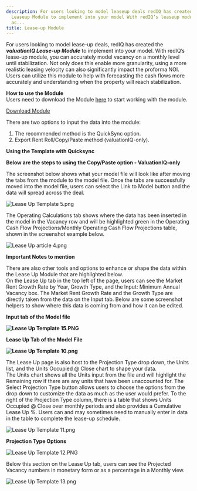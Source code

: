 ```yaml
---
description: For users looking to model leaseup deals redIQ has created the valuationIQ
  Leaseup Module to implement into your model With redIQ’s leaseup module you can
  ac...
title: Lease-up Module
---
```


For users looking to model lease-up deals, redIQ has created the ***valuationIQ Lease-up Module*** to implement into your model. With redIQ’s lease-up module, you can accurately model vacancy on a monthly level until stabilization. Not only does this enable more granularity, using a more realistic leasing velocity can also significantly impact the proforma NOI. Users can utilize this module to help with forecasting the cash flows more accurately and understanding when the property will reach stabilization.


**How to use the Module**  
Users need to download the Module [here](https://bit.ly/3vMsMgp) to start working with the module.


[Download Module](https://bit.ly/3vMsMgp)


There are two options to input the data into the module:  
1) The recommended method is the QuickSync option.  
2) Export Rent Roll/Copy/Paste method (valuationIQ-only).


**Using the Template with Quicksync**



<Steps>
  <Step title='Download the Module [here](https://bit.ly/3vMsMgp).'>
  </Step>
  <Step title='Open the Excel module and log into QuickSync.'>
  </Step>
  <Step title='Select the same deal as the valuationIQ model you want to use it with.'>
  </Step>
  <Step title='Select the "Populate" button in the Quicksync window.'>
  </Step>
  <Step title='Verify the data looks correct.'>
  </Step>
  <Step title='After the data is populated, drag and drop all three tabs of the module file into your model file.'>
  </Step>
  <Step title='Once the tabs are in the model file, press the "Link To Model" button on the Lease-up tab.'>
  </Step>
</Steps>


**Below are the steps to using the Copy/Paste option - ValuationIQ-only**



<Steps>
  <Step title='Download the Module [here](https://bit.ly/3vMsMgp).'>
  </Step>
  <Step title='Open the Excel module.'>
  </Step>
  <Step title='Log into redIQ online.'>
  </Step>
  <Step title='Go to the Floor Plan Summary page of the deal and export the data to Excel.'>
  </Step>
  <Step title='Open the exported data from the deal, select the Rent Roll tab, and copy the table.'>
  </Step>
  <Step title='After copying the table, open up the Lease-up module and go to the rent roll tab of the file.'>
  </Step>
  <Step title='Select the "+" button at the top of the page to expand the data and paste the data in cell **B117**.'>
  </Step>
  <Step title='After pasting the values, go back to the Exported file and go to the Floor Plan Summary page.'>
  </Step>
  <Step title='On the Floor Plan Summary tab, copy the entire Floor Plan Summary table.'>
  </Step>
  <Step title='After copying the table, open up the Lease-up module and go to the floor plan summary tab of the file.'>
  </Step>
  <Step title='Paste the data in cell **A7**.'>
  </Step>
  <Step title='Verify the data looks correct.'>
  </Step>
  <Step title='After the data is populated, drag and drop all three tabs of the module file into your model file.'>
  </Step>
  <Step title='Once the tabs are in the model file, press the "Link To Model" button on the Lease-up tab.'>
  </Step>
</Steps>


The screenshot below shows what your model file will look like after moving the tabs from the module to the model file. Once the tabs are successfully moved into the model file, users can select the Link to Model button and the data will spread across the deal.


<Frame caption="Excel sheet displaying lease-up model with market rent growth and unit details.">
  <img src="/images/rediq/4a4744f6751ac2922ccb283630d02dc75401fcb6.png" alt="Lease Up Template 5.png" />
</Frame>


The Operating Calculations tab shows where the data has been inserted in the model in the Vacancy row and will be highlighted green in the Operating Cash Flow Projections/Monthly Operating Cash Flow Projections table, shown in the screenshot example below.


<Frame caption="Monthly operating cash flow projections and revenue breakdown for Beckett Farms.">
  <img src="/images/rediq/75c46f55b8559479088d154984972df609aa6037.png" alt="Lease Up article 4.png" />
</Frame>


**Important Notes to mention**


There are also other tools and options to enhance or shape the data within the Lease Up Module that are highlighted below.  
On the Lease Up tab in the top left of the page, users can see the Market Rent Growth Rate by Year, Growth Type, and the Input: Minimum Annual Vacancy box. The Market Rent Growth Rate and the Growth Type are directly taken from the data on the Input tab. Below are some screenshot helpers to show where this data is coming from and how it can be edited.


**Input tab of the Model file**


**![Lease Up Template 15.PNG](/images/rediq/b5e9a25751e060bcd5d93addf1a9d25754f13b20.png)**


**Lease Up Tab of the Model File**


**![Lease Up Template 10.png](/images/rediq/fd51d1ca6c3dc263520891d1b1613f82a99846cd.png)**


The Lease Up page is also host to the Projection Type drop down, the Units list, and the Units Occupied @ Close chart to shape your data.  
The Units chart shows all the Units input from the file and will highlight the Remaining row if there are any units that have been unaccounted for. The Select Projection Type button allows users to choose the options from the drop down to customize the data as much as the user would prefer. To the right of the Projection Type column, there is a table that shows Units Occupied @ Close over monthly periods and also provides a Cumulative Lease Up %. Users can and may sometimes need to manually enter in data in the table to complete the lease-up schedule.


<Frame caption="Excel model for lease-up analysis, displaying unit counts, market rents, and occupancy projections.">
  <img src="/images/rediq/15223e7d4d1b48987ee0776a53eb12382cde76ab.png" alt="Lease Up Template 11.png" />
</Frame>


**Projection Type Options**


<Frame caption="Dropdown menu for selecting projection types in the lease-up model.">
  <img src="/images/rediq/19b1a1f220e8e0fe94745dbcedcb7068e02d1a3f.png" alt="Lease Up Template 12.PNG" />
</Frame>


Below this section on the Lease Up tab, users can see the Projected Vacancy numbers in monetary form or as a percentage in a Monthly view.


<Frame caption="Excel model for lease-up analysis, displaying market rent growth, unit details, and vacancy projections.">
  <img src="/images/rediq/209bfcad01d092f4a6cd16484db4c7defef6e9ad.png" alt="Lease Up Template 13.png" />
</Frame>